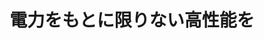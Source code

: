 ﻿---
title: "電力をもとに限りない高性能を"
category: "工学院"
vol: "26"
interviewee: "深尾 正 "
url: ""
tags: []
pdf: "26-2.pdf"
facephoto: ""
career: ""
preface: "深尾では半導体技術を利用して、電力の損失をなるべく少なく効率よく利用する電力制御の研究をしている。その代表であるベアリングレスモータについて紹介する。"
---
